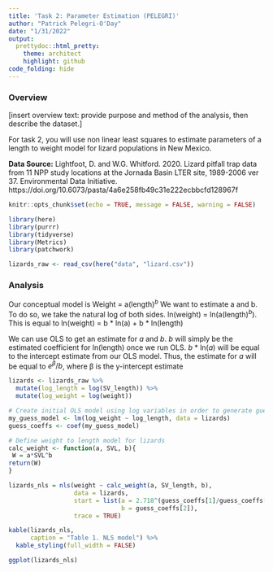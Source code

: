 ```yaml
---
title: 'Task 2: Parameter Estimation (PELEGRI)'
author: "Patrick Pelegri-O'Day"
date: "1/31/2022"
output:
  prettydoc::html_pretty:
    theme: architect
    highlight: github
code_folding: hide
---
```


### Overview
[insert overview text: provide purpose and method of the analysis, then describe the dataset.]

For task 2, you will use non linear least squares to estimate parameters of a length to weight model for lizard populations in New Mexico. 

**Data Source:** Lightfoot, D. and W.G. Whitford. 2020. Lizard pitfall trap data from 11 NPP study locations at the Jornada Basin LTER site, 1989-2006 ver 37. Environmental Data Initiative. https://doi.org/10.6073/pasta/4a6e258fb49c31e222ecbbcfd128967f

```r
knitr::opts_chunk$set(echo = TRUE, message = FALSE, warning = FALSE)

library(here)
library(purrr)
library(tidyverse)
library(Metrics)
library(patchwork)

```

```r
lizards_raw <- read_csv(here("data", "lizard.csv"))
```


### Analysis

Our conceptual model is Weight = a(length)$^b$
We want to estimate a and b. To do so, we take the natural log of both sides.
ln(weight) = ln(a(length)$^b$). This is equal to
ln(weight) = b * ln(a) + b * ln(length)

We can use OLS to get an estimate for *a* and *b*.
*b* will simply be the estimated coefficient for ln(length) once we run OLS.
*b* * ln(*a*) will be equal to the intercept estimate from our OLS model.
Thus, the estimate for *a* will be equal to $e^β/b$, where β is the y-intercept estimate

```r
lizards <- lizards_raw %>% 
  mutate(log_length = log(SV_length)) %>% 
  mutate(log_weight = log(weight))
```

```r

# Create initial OLS model using log variables in order to generate guess of NLS model parameters
my_guess_model <- lm(log_weight ~ log_length, data = lizards)
guess_coeffs <- coef(my_guess_model)

# Define weight to length model for lizards
calc_weight <- function(a, SVL, b){
 W = a*SVL^b
return(W)
}

lizards_nls = nls(weight ~ calc_weight(a, SV_length, b),
                  data = lizards,
                  start = list(a = 2.718^(guess_coeffs[1]/guess_coeffs[2]), 
                               b = guess_coeffs[2]), 
                  trace = TRUE)

kable(lizards_nls,
      caption = "Table 1. NLS model") %>% 
  kable_styling(full_width = FALSE)

```

```r
ggplot(lizards_nls)
```

